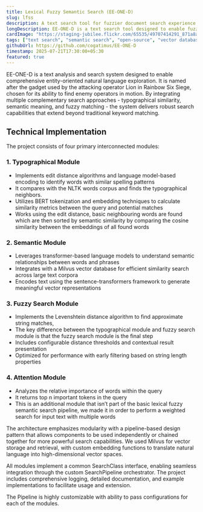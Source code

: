 ```yaml
---
title: Lexical Fuzzy Semantic Search (EE-ONE-D)
slug: lfss
description: A text search tool for fuzzier document search experience
longDescription: EE-ONE-D is a text search tool designed to enable fuzzier searching.
cardImage: "https://staging-jubilee.flickr.com/65535/49707414291_871a8a081a_q.jpg"
tags: ["text search", "semantic search", "open-source", "vector database"]
githubUrl: https://github.com/cogatimus/EE-ONE-D
timestamp: 2025-07-21T17:30:00+05:30
featured: true
---
```


EE-ONE-D is a text analysis and search system designed to enable comprehensive entity-oriented natural language exploration. It is named after the gadget used by the attacking operator Lion in Rainbow Six Siege, chosen for its ability to find enemy operators in motion. By integrating multiple complementary search approaches - typographical similarity, semantic meaning, and fuzzy matching - the system delivers robust search capabilities that extend beyond traditional keyword matching.

## Technical Implementation

The project consists of four primary interconnected modules:

### 1. Typographical Module

- Implements edit distance algorithms and language model-based encoding to identify words with similar spelling patterns
- It compares with the NLTK words corpus and finds the typographical neighbors.
- Utilizes BERT tokenization and embedding techniques to calculate similarity metrics between the query and potential matches
- Works using the edit distance, basic neighbouring words are found which are then sorted by semantic similarity by comparing the cosine similarity between the embeddings of all found words

### 2. Semantic Module

- Leverages transformer-based language models to understand semantic relationships between words and phrases
- Integrates with a Milvus vector database for efficient similarity search across large text corpora
- Encodes text using the sentence-transformers framework to generate meaningful vector representations

### 3. Fuzzy Search Module

- Implements the Levenshtein distance algorithm to find approximate string matches,
- The key difference between the typographical module and fuzzy search module is that the fuzzy search module is the final step
- Includes configurable distance thresholds and contextual result presentation
- Optimized for performance with early filtering based on string length properties

### 4. Attention Module

- Analyzes the relative importance of words within the query
- It returns top n important tokens in the query
- This is an additional module that isn’t part of the basic lexical fuzzy semantic search pipeline, we made it in order to perform a weighted search for input text with multiple words

The architecture emphasizes modularity with a pipeline-based design pattern that allows components to be used independently or chained together for more powerful search capabilities. We used Milvus for vector storage and retrieval, with custom embedding functions to translate natural language into high-dimensional vector spaces.

All modules implement a common SearchClass interface, enabling seamless integration through the custom SearchPipeline orchestrator. The project includes comprehensive logging, detailed documentation, and example implementations to facilitate usage and extension.

The Pipeline is highly customizable with ability to pass configurations for each of the modules.
